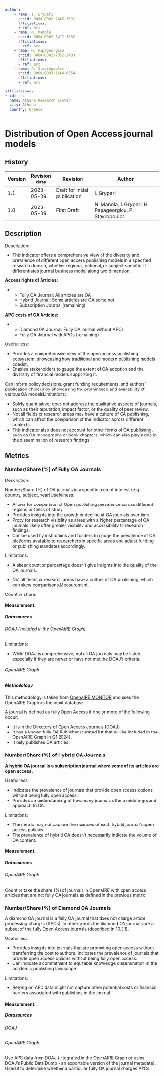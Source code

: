 ```yaml
---
author:
    - name: I. Grypari
      orcid: 0000-0002-7485-1591
      affiliations:
      - ref: arc
    - name: N. Manola
      orcid: 0000-0002-3477-3082
      affiliations:
      - ref: arc
    - name: H. Papageorgiou
      orcid: 0000-0002-7352-2403
      affiliations:
      - ref: arc
    - name: P. Stavropoulos
      orcid: 0000-0003-1664-6554
      affiliations:
      - ref: arc

affiliations:
- id: arc
  name: Athena Research Center
  city: Athena
  country: Greece
---
```


# Distribution of Open Access journal models {#open-access-journals .unnumbered}

::: {}

## History

| Version | Revision date | Revision                      | Author                                                  |
|---------|---------------|-------------------------------|---------------------------------------------------------|
| 1.1     | 2023-05-09    | Draft for initial publication | I. Grypari                                              |
| 1.0     | 2023-05-09    | First Draft                   | N. Manola, I. Grypari, H. Papageorgiou, P. Stavropoulos |

:::

## Description

Description:

-   This indicator offers a comprehensive view of the diversity and prevalence of different open access publishing models in a specified research domain, whether regional, national, or subject-specific. It differentiates journal business model along two dimension.

**Access rights of Articles:**

-   -   Fully OA Journal: All articles are OA
    -   Hybrid Journal: Some articles are OA some not.
    -   Subscription Journal (remaining)

**APC costs of OA Articles:**

-   -   Diamond OA Journal: Fully OA journal without APCs.
    -   Fully OA Journal with APCs (remaining)

Usefulness:

-   Provides a comprehensive view of the open access publishing ecosystem, showcasing how traditional and modern publishing models coexist.
-   Enables stakeholders to gauge the extent of OA adoption and the diversity of financial models supporting it.

Can inform policy decisions, grant funding requirements, and authors' publication choices by showcasing the prominence and availability of various OA modelsLimitations:

-   Solely quantitative; does not address the qualitative aspects of journals, such as their reputation, impact factor, or the quality of peer review.
-   Not all fields or research areas may have a culture of OA publishing, which can affect the comparison of the indicator across different contexts.
-   This indicator also does not account for other forms of OA publishing, such as OA monographs or book chapters, which can also play a role in the dissemination of research findings.

## Metrics

### Number/Share (%) of Fully OA Journals

Description:

Number/Share (%) of OA journals in a specific area of interest (e.g., country, subject, year)Usefulness:

-   Allows for comparison of Open publishing prevalence across different regions or fields of study.
-   Provides insights into the growth or decline of OA journals over time.
-   Proxy for research visibility as areas with a higher percentage of OA journals likely offer greater visibility and accessibility to research findings.
-   Can be used by institutions and funders to gauge the prevalence of OA platforms available to researchers in specific areas and adjust funding or publishing mandates accordingly.

Limitations:

- A sheer count or percentage doesn't give insights into the quality of the OA journals.

- Not all fields or research areas have a culture of OA publishing, which can skew comparisons.[]{#measurement.-14}Measurement.

Count or share.


#### Measurement.

##### Datasources

###### DOAJ (included in the OpenAIRE Graph)

Limitations:

-   While DOAJ is comprehensive, not all OA journals may be listed, especially if they are newer or have not met the DOAJ's criteria.

###### OpenAIRE Graph

##### Methodology

This methodology is taken from [OpenAIRE MONITOR](https://monitor.openaire.eu/methodology/terminology%22%20\l%20%22constructed-attributes) and uses the OpenAIRE Graph as the input database.

A journal is defined as fully Open Access if one or more of the following occur:

-   It is in the Directory of Open Access Journals (DOAJ)
-   It has a known fully OA Publisher (curated list that will be included in the OpenAIRE Graph in Q1 2024).
-   It only publishes OA articles.

### Number/Share (%) of Hybrid OA Journals

**A hybrid OA journal is a subscription journal where some of its articles are open access.**

Usefulness

-   Indicates the prevalence of journals that provide open access options without being fully open access.
-   Provides an understanding of how many journals offer a middle-ground approach to OA.

Limitations:

-   The metric may not capture the nuances of each hybrid journal's open access policies.
-   The prevalence of hybrid OA doesn't necessarily indicate the volume of OA content..

#### Measurement.

##### Datasources

###### OpenAIRE Graph

Count or take the share (%) of journals in OpenAIRE with open access articles that are not fully OA journals as defined in the previous metric.

### Number/Share (%) of Diamond OA Journals

A diamond OA journal is a fully OA journal that does not charge article processing charges (APCs). In other words the diamond OA journals are a subset of the fully Open Access journals (described in 10.3.1).

Usefulness

-   Provides insights into journals that are promoting open access without transferring the cost to authors. Indicates the prevalence of journals that provide open access options without being fully open access.
-   Can indicate a commitment to equitable knowledge dissemination in the academic publishing landscape.

Limitations:

-   Relying on APC data might not capture other potential costs or financial barriers associated with publishing in the journal.

#### Measurement.

##### Datasources

###### DOAJ

###### OpenAIRE Graph

Use APC data from DOAJ (integrated in the OpenAIRE Graph or using DOAJ's Public Data Dump - an exportable version of the journal metadata). Used it to determine whether a particular fully OA journal charges APCs.

